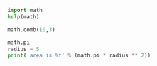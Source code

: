 ```python
import math
help(math)
```

```python
math.comb(10,3)
```

```python
math.pi
radius = 5
print('area is %f' % (math.pi * radius ** 2))
```

